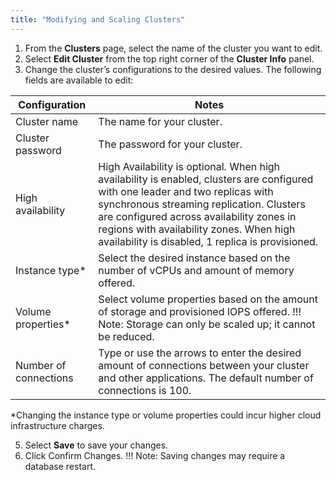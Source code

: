 ```yaml
---
title: "Modifying and Scaling Clusters"
---
```


1. From the **Clusters** page, select the name of the cluster you want to edit.
2. Select **Edit Cluster** from the top right corner of the **Cluster Info** panel.
3. Change the cluster’s configurations to the desired values. The following fields are available to edit:

| Configuration | Notes |
| ------------- | ----- |
| Cluster name  | The name for your cluster. |
| Cluster password | The password for your cluster. |
| High availability | High Availability is optional. When high availability is enabled, clusters are configured with one leader and two replicas with synchronous streaming replication. Clusters are configured across availability zones in regions with availability zones. When high availability is disabled, 1 replica is provisioned. |
| Instance type* | Select the desired instance based on the number of vCPUs and amount of memory offered. |
| Volume properties* | Select volume properties based on the amount of storage and provisioned IOPS offered. !!! Note: Storage can only be scaled up; it cannot be reduced. |
| Number of connections | Type or use the arrows to enter the desired amount of connections between your cluster and other applications. The default number of connections is 100. |

*Changing the instance type or volume properties could incur higher cloud infrastructure charges.

5. Select **Save** to save your changes.
6. Click Confirm Changes. !!! Note: Saving changes may require a database restart.

